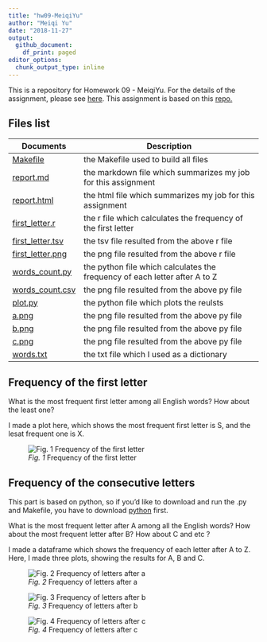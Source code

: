 ```yaml
---
title: "hw09-MeiqiYu"
author: "Meiqi Yu" 
date: "2018-11-27" 
output:
  github_document:
    df_print: paged
editor_options:
  chunk_output_type: inline
---
```


This is a repository for Homework 09 - MeiqiYu. For the details of the assignment, please see [here](http://stat545.com/Classroom/assignments/hw09/hw09.html). 
This assignment is based on this [repo.](https://github.com/STAT545-UBC/make-activity)

## Files list

| Documents | Description                        |
|-----------|------------------------------------|
| [Makefile](https://github.com/STAT545-UBC-students/hw09-MeiqiYu/blob/master/Makefile)  | the Makefile used to build all files|
| [report.md](https://github.com/STAT545-UBC-students/hw09-MeiqiYu/blob/master/report.md)   | the markdown file which summarizes my job for this assignment|
| [report.html](https://github.com/STAT545-UBC-students/hw09-MeiqiYu/blob/master/report.html)   | the html file which summarizes my job for this assignment|
| [first_letter.r](https://github.com/STAT545-UBC-students/hw09-MeiqiYu/blob/master/first_letter.r)   | the r file which calculates the frequency of the first letter|
| [first_letter.tsv](https://github.com/STAT545-UBC-students/hw09-MeiqiYu/blob/master/first_letter.tsv)   | the tsv file resulted from the above r file|
| [first_letter.png](https://github.com/STAT545-UBC-students/hw09-MeiqiYu/blob/master/first_letter.png)   | the png file resulted from the above r file|
| [words_count.py](https://github.com/STAT545-UBC-students/hw09-MeiqiYu/blob/master/words_count.py)   | the python file which calculates the frequency of each letter after A to Z|
| [words_count.csv](https://github.com/STAT545-UBC-students/hw09-MeiqiYu/blob/master/words_count.csv)   | the png file resulted from the above py file|
| [plot.py](https://github.com/STAT545-UBC-students/hw09-MeiqiYu/blob/master/plot.py)   | the python file which plots the reulsts|
| [a.png](https://github.com/STAT545-UBC-students/hw09-MeiqiYu/blob/master/a.png)   | the png file resulted from the above py file|
| [b.png](https://github.com/STAT545-UBC-students/hw09-MeiqiYu/blob/master/b.png)   | the png file resulted from the above py file|
| [c.png](https://github.com/STAT545-UBC-students/hw09-MeiqiYu/blob/master/c.png)   | the png file resulted from the above py file|
| [words.txt](https://github.com/STAT545-UBC-students/hw09-MeiqiYu/blob/master/words.txt)   | the txt file which I used as a dictionary|


## Frequency of the first letter

What is the most frequent first letter among all English words? How about the least one?

I made a plot here, which shows the most frequent first letter is S, and the lesat frequent one is X.

![*Fig. 1* Frequency of the first letter](https://github.com/STAT545-UBC-students/hw09-MeiqiYu/blob/master/first_letter.png)


## Frequency of the consecutive letters

This part is based on python, so if you'd like to download and run the .py and Makefile, you have to download [python](https://www.python.org/downloads/) first.

What is the most frequent letter after A among all the English words? How about the most frequent letter after B? How about C and etc ? 

I made a dataframe which shows the frequency of each letter after A to Z. Here, I made three plots, showing the results for A, B and C.

![*Fig. 2* Frequency of letters after a](https://github.com/STAT545-UBC-students/hw09-MeiqiYu/blob/master/a.png)

![*Fig. 3* Frequency of letters after b](https://github.com/STAT545-UBC-students/hw09-MeiqiYu/blob/master/b.png)

![*Fig. 4* Frequency of letters after c](https://github.com/STAT545-UBC-students/hw09-MeiqiYu/blob/master/c.png)
